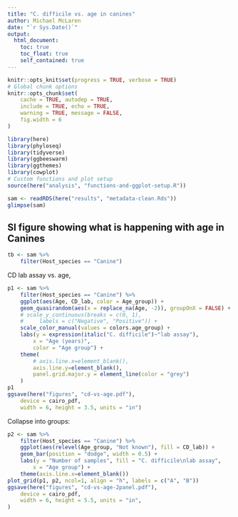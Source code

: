```yaml
---
title: "C. difficile vs. age in canines"
author: Michael McLaren
date: "`r Sys.Date()`"
output:
  html_document:
    toc: true
    toc_float: true
    self_contained: true
---
```



```r
knitr::opts_knit$set(progress = TRUE, verbose = TRUE)
# Global chunk options
knitr::opts_chunk$set(
    cache = TRUE, autodep = TRUE,
    include = TRUE, echo = TRUE,
    warning = TRUE, message = FALSE, 
    fig.width = 6
)
```

```r
library(here)
library(phyloseq)
library(tidyverse)
library(ggbeeswarm)
library(ggthemes)
library(cowplot)
# Custom functions and plot setup
source(here("analysis", "functions-and-ggplot-setup.R"))
```

```r
sam <- readRDS(here("results", "metadata-clean.Rds"))
glimpse(sam)
```

## SI figure showing what is happening with age in Canines

```r
tb <- sam %>%
    filter(Host_species == "Canine")
```

CD lab assay vs. age,
```r
p1 <- sam %>%
    filter(Host_species == "Canine") %>%
    ggplot(aes(Age, CD_lab, color = Age_group)) +
    geom_quasirandom(aes(x = replace_na(Age, -2)), groupOnX = FALSE) +
    # scale_y_continuous(breaks = c(0, 1), 
    #     labels = c("Negative", "Positive")) +
    scale_color_manual(values = colors.age_group) +
    labs(y = expression(italic("C. difficile")~"lab assay"),
        x = "Age (years)", 
        color = "Age group") +
    theme(
        # axis.line.x=element_blank(), 
        axis.line.y=element_blank(),
        panel.grid.major.y = element_line(color = "grey")
    )
p1
ggsave(here("figures", "cd-vs-age.pdf"),
    device = cairo_pdf,
    width = 6, height = 3.5, units = "in")
```

Collapse into groups:
```r
p2 <- sam %>%
    filter(Host_species == "Canine") %>%
    ggplot(aes(relevel(Age_group, "Not known"), fill = CD_lab)) +
    geom_bar(position = "dodge", width = 0.5) +
    labs(y = "Number of samples", fill = "C. difficile\nlab assay", 
        x = "Age group") +
    theme(axis.line.x=element_blank())
plot_grid(p1, p2, ncol=1, align = "h", labels = c("A", "B"))
ggsave(here("figures", "cd-vs-age-2panel.pdf"),
    device = cairo_pdf,
    width = 6, height = 5.5, units = "in",
)
```
